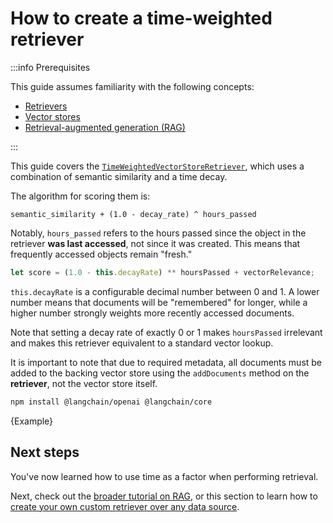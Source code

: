 # How to create a time-weighted retriever

:::info Prerequisites

This guide assumes familiarity with the following concepts:

- [Retrievers](/docs/concepts/#retrievers)
- [Vector stores](/docs/concepts/#vectorstores)
- [Retrieval-augmented generation (RAG)](/docs/tutorials/rag)

:::

This guide covers the [`TimeWeightedVectorStoreRetriever`](https://v02.api.js.langchain.com/classes/langchain.retrievers_time_weighted.TimeWeightedVectorStoreRetriever.html),
which uses a combination of semantic similarity and a time decay.

The algorithm for scoring them is:

```
semantic_similarity + (1.0 - decay_rate) ^ hours_passed
```

Notably, `hours_passed` refers to the hours passed since the object in the retriever **was last accessed**, not since it was created. This means that frequently accessed objects remain "fresh."

```typescript
let score = (1.0 - this.decayRate) ** hoursPassed + vectorRelevance;
```

`this.decayRate` is a configurable decimal number between 0 and 1. A lower number means that documents will be "remembered" for longer, while a higher number strongly weights more recently accessed documents.

Note that setting a decay rate of exactly 0 or 1 makes `hoursPassed` irrelevant and makes this retriever equivalent to a standard vector lookup.

It is important to note that due to required metadata, all documents must be added to the backing vector store using the `addDocuments` method on the **retriever**, not the vector store itself.



<IntegrationInstallTooltip></IntegrationInstallTooltip>

```bash npm2yarn
npm install @langchain/openai @langchain/core
```

<CodeBlock language="typescript">{Example}</CodeBlock>

## Next steps

You've now learned how to use time as a factor when performing retrieval.

Next, check out the [broader tutorial on RAG](/docs/tutorials/rag), or this section to learn how to
[create your own custom retriever over any data source](/docs/how_to/custom_retriever/).
